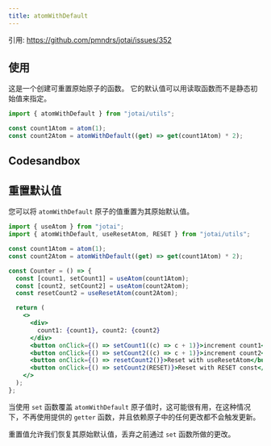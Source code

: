 ```yaml
---
title: atomWithDefault
---
```


引用: https://github.com/pmndrs/jotai/issues/352

## 使用

这是一个创建可重置原始原子的函数。
它的默认值可以用读取函数而不是静态初始值来指定。

```js
import { atomWithDefault } from "jotai/utils";

const count1Atom = atom(1);
const count2Atom = atomWithDefault((get) => get(count1Atom) * 2);
```

## Codesandbox

<CodeSandbox id="unfro" />

## 重置默认值

您可以将 `atomWithDefault` 原子的值重置为其原始默认值。

```jsx
import { useAtom } from "jotai";
import { atomWithDefault, useResetAtom, RESET } from "jotai/utils";

const count1Atom = atom(1);
const count2Atom = atomWithDefault((get) => get(count1Atom) * 2);

const Counter = () => {
  const [count1, setCount1] = useAtom(count1Atom);
  const [count2, setCount2] = useAtom(count2Atom);
  const resetCount2 = useResetAtom(count2Atom);

  return (
    <>
      <div>
        count1: {count1}, count2: {count2}
      </div>
      <button onClick={() => setCount1((c) => c + 1)}>increment count1</button>
      <button onClick={() => setCount2((c) => c + 1)}>increment count2</button>
      <button onClick={() => resetCount2()}>Reset with useResetAtom</button>
      <button onClick={() => setCount2(RESET)}>Reset with RESET const</button>
    </>
  );
};
```

当使用 `set` 函数覆盖 `atomWithDefault` 原子值时，这可能很有用，在这种情况下，不再使用提供的 `getter` 函数，并且依赖原子中的任何更改都不会触发更新。

重置值允许我们恢复其原始默认值，丢弃之前通过 `set` 函数所做的更改。
